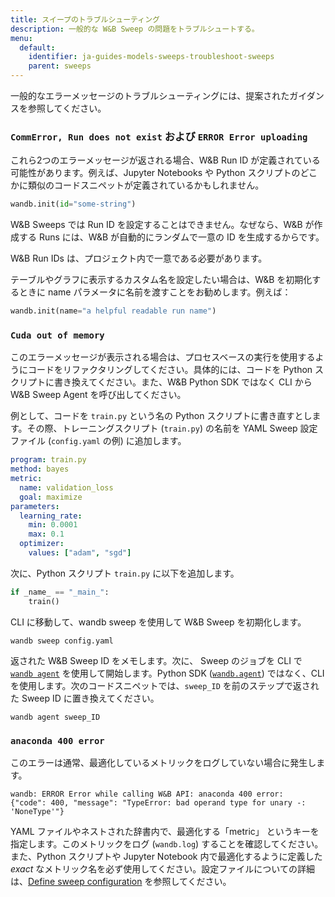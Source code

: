 ```yaml
---
title: スイープのトラブルシューティング
description: 一般的な W&B Sweep の問題をトラブルシュートする。
menu:
  default:
    identifier: ja-guides-models-sweeps-troubleshoot-sweeps
    parent: sweeps
---
```


一般的なエラーメッセージのトラブルシューティングには、提案されたガイダンスを参照してください。

### `CommError, Run does not exist` および `ERROR Error uploading`

これら2つのエラーメッセージが返される場合、W&B Run ID が定義されている可能性があります。例えば、Jupyter Notebooks や Python スクリプトのどこかに類似のコードスニペットが定義されているかもしれません。

```python
wandb.init(id="some-string")
```

W&B Sweeps では Run ID を設定することはできません。なぜなら、W&B が作成する Runs には、W&B が自動的にランダムで一意の ID を生成するからです。

W&B Run IDs は、プロジェクト内で一意である必要があります。

テーブルやグラフに表示するカスタム名を設定したい場合は、W&B を初期化するときに name パラメータに名前を渡すことをお勧めします。例えば：

```python
wandb.init(name="a helpful readable run name")
```

### `Cuda out of memory`

このエラーメッセージが表示される場合は、プロセスベースの実行を使用するようにコードをリファクタリングしてください。具体的には、コードを Python スクリプトに書き換えてください。また、W&B Python SDK ではなく CLI から W&B Sweep Agent を呼び出してください。

例として、コードを `train.py` という名の Python スクリプトに書き直すとします。その際、トレーニングスクリプト (`train.py`) の名前を YAML Sweep 設定ファイル (`config.yaml` の例) に追加します。

```yaml
program: train.py
method: bayes
metric:
  name: validation_loss
  goal: maximize
parameters:
  learning_rate:
    min: 0.0001
    max: 0.1
  optimizer:
    values: ["adam", "sgd"]
```

次に、Python スクリプト `train.py` に以下を追加します。

```python
if _name_ == "_main_":
    train()
```

CLI に移動して、wandb sweep を使用して W&B Sweep を初期化します。

```shell
wandb sweep config.yaml
```

返された W&B Sweep ID をメモします。次に、 Sweep のジョブを CLI で [`wandb agent`](/ja/ref/cli/wandb-agent) を使用して開始します。Python SDK ([`wandb.agent`](/ja/ref/python/agent)) ではなく、CLI を使用します。次のコードスニペットでは、`sweep_ID` を前のステップで返された Sweep ID に置き換えてください。

```shell
wandb agent sweep_ID
```

### `anaconda 400 error`

このエラーは通常、最適化しているメトリックをログしていない場合に発生します。

```shell
wandb: ERROR Error while calling W&B API: anaconda 400 error: 
{"code": 400, "message": "TypeError: bad operand type for unary -: 'NoneType'"}
```

YAML ファイルやネストされた辞書内で、最適化する「metric」 というキーを指定します。このメトリックをログ (`wandb.log`) することを確認してください。また、Python スクリプトや Jupyter Notebook 内で最適化するように定義した _exact_ なメトリック名を必ず使用してください。設定ファイルについての詳細は、[Define sweep configuration](/ja/guides/sweeps/define-sweep-configuration/) を参照してください。